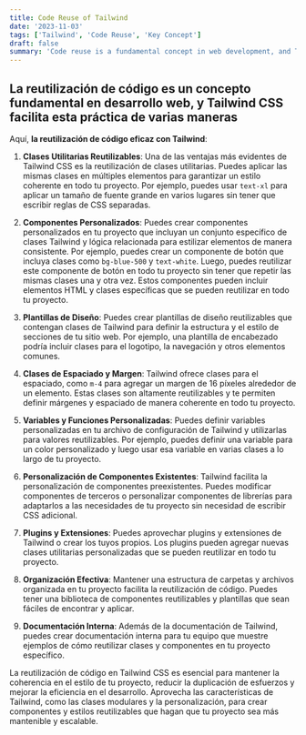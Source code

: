 ```yaml
---
title: Code Reuse of Tailwind
date: '2023-11-03'
tags: ['Tailwind', 'Code Reuse', 'Key Concept']
draft: false
summary: 'Code reuse is a fundamental concept in web development, and Tailwind CSS facilitates this practice in several ways'
---
```


## La reutilización de código es un concepto fundamental en desarrollo web, y Tailwind CSS facilita esta práctica de varias maneras

Aquí, **la reutilización de código eficaz con Tailwind**:

1. **Clases Utilitarias Reutilizables**: Una de las ventajas más evidentes de Tailwind CSS es la reutilización de clases utilitarias. Puedes aplicar las mismas clases en múltiples elementos para garantizar un estilo coherente en todo tu proyecto. Por ejemplo, puedes usar `text-xl` para aplicar un tamaño de fuente grande en varios lugares sin tener que escribir reglas de CSS separadas.

2. **Componentes Personalizados**: Puedes crear componentes personalizados en tu proyecto que incluyan un conjunto específico de clases Tailwind y lógica relacionada para estilizar elementos de manera consistente. Por ejemplo, puedes crear un componente de botón que incluya clases como `bg-blue-500` y `text-white`. Luego, puedes reutilizar este componente de botón en todo tu proyecto sin tener que repetir las mismas clases una y otra vez. Estos componentes pueden incluir elementos HTML y clases específicas que se pueden reutilizar en todo tu proyecto.

3. **Plantillas de Diseño**: Puedes crear plantillas de diseño reutilizables que contengan clases de Tailwind para definir la estructura y el estilo de secciones de tu sitio web. Por ejemplo, una plantilla de encabezado podría incluir clases para el logotipo, la navegación y otros elementos comunes.

4. **Clases de Espaciado y Margen**: Tailwind ofrece clases para el espaciado, como `m-4` para agregar un margen de 16 píxeles alrededor de un elemento. Estas clases son altamente reutilizables y te permiten definir márgenes y espaciado de manera coherente en todo tu proyecto.

5. **Variables y Funciones Personalizadas**: Puedes definir variables personalizadas en tu archivo de configuración de Tailwind y utilizarlas para valores reutilizables. Por ejemplo, puedes definir una variable para un color personalizado y luego usar esa variable en varias clases a lo largo de tu proyecto.

6. **Personalización de Componentes Existentes**: Tailwind facilita la personalización de componentes preexistentes. Puedes modificar componentes de terceros o personalizar componentes de librerías para adaptarlos a las necesidades de tu proyecto sin necesidad de escribir CSS adicional.

7. **Plugins y Extensiones**: Puedes aprovechar plugins y extensiones de Tailwind o crear los tuyos propios. Los plugins pueden agregar nuevas clases utilitarias personalizadas que se pueden reutilizar en todo tu proyecto.

8. **Organización Efectiva**: Mantener una estructura de carpetas y archivos organizada en tu proyecto facilita la reutilización de código. Puedes tener una biblioteca de componentes reutilizables y plantillas que sean fáciles de encontrar y aplicar.

9. **Documentación Interna**: Además de la documentación de Tailwind, puedes crear documentación interna para tu equipo que muestre ejemplos de cómo reutilizar clases y componentes en tu proyecto específico.

La reutilización de código en Tailwind CSS es esencial para mantener la coherencia en el estilo de tu proyecto, reducir la duplicación de esfuerzos y mejorar la eficiencia en el desarrollo. Aprovecha las características de Tailwind, como las clases modulares y la personalización, para crear componentes y estilos reutilizables que hagan que tu proyecto sea más mantenible y escalable.